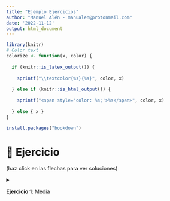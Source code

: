 ```yaml
---
title: "Ejemplo Ejercicios"
author: "Manuel Alén - manualen@protonmail.com"
date: '2022-11-12'
output: html_document
---
```

```r
library(knitr)
# Color text
colorize <- function(x, color) {
  
  if (knitr::is_latex_output()) {
    
    sprintf("\\textcolor{%s}{%s}", color, x)
    
  } else if (knitr::is_html_output()) {
    
    sprintf("<span style='color: %s;'>%s</span>", color, x)
    
  } else { x }
}
```

```r
install.packages("bookdown")
```

# 📝 Ejercicio {#ejercicio1}

(haz click en las flechas para ver soluciones)


<details>
  <summary><strong>Ejercicio 1</strong>: Media
  
</summary>
  
- Solución:

```r
mean(mtcars$carb)
```

</details>

&nbsp;



